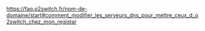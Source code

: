 https://faq.o2switch.fr/nom-de-domaine/start#comment_modifier_les_serveurs_dns_pour_mettre_ceux_d_o2switch_chez_mon_registar